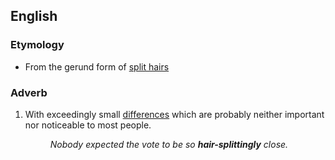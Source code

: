 ==English==
===Etymology===
* From the gerund form of [[split hairs]]
===Adverb===
{{en-adv}}

# {{idiom}} With exceedingly small [[differences]] which are probably neither important nor noticeable to most people.
#:''Nobody expected the vote to be so '''hair-splittingly''' close.''